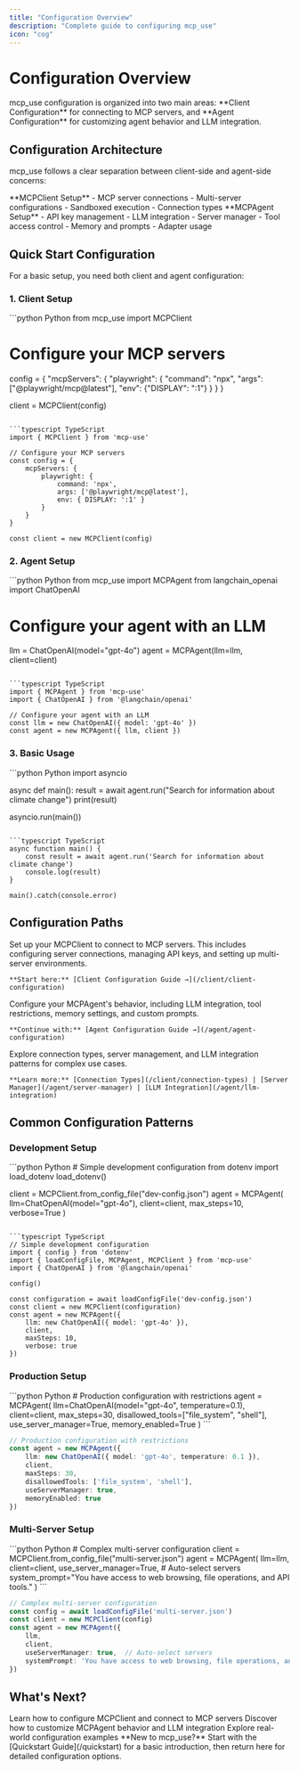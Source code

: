 ```yaml
---
title: "Configuration Overview"
description: "Complete guide to configuring mcp_use"
icon: "cog"
---
```


# Configuration Overview

<Info>
mcp_use configuration is organized into two main areas: **Client Configuration** for connecting to MCP servers, and **Agent Configuration** for customizing agent behavior and LLM integration.
</Info>

## Configuration Architecture

mcp_use follows a clear separation between client-side and agent-side concerns:

<CardGroup cols={2}>
  <Card title="Client Configuration" icon="server" href="/client/client-configuration">
    **MCPClient Setup**
    - MCP server connections
    - Multi-server configurations
    - Sandboxed execution
    - Connection types
  </Card>
  <Card title="Agent Configuration" icon="brain" href="/agent/agent-configuration">
    **MCPAgent Setup**
    - API key management
    - LLM integration
    - Server manager
    - Tool access control
    - Memory and prompts
    - Adapter usage
  </Card>
</CardGroup>

## Quick Start Configuration

For a basic setup, you need both client and agent configuration:

### 1. Client Setup

<CodeGroup>
```python Python
from mcp_use import MCPClient

# Configure your MCP servers
config = {
    "mcpServers": {
        "playwright": {
            "command": "npx",
            "args": ["@playwright/mcp@latest"],
            "env": {"DISPLAY": ":1"}
        }
    }
}

client = MCPClient(config)
```

```typescript TypeScript
import { MCPClient } from 'mcp-use'

// Configure your MCP servers
const config = {
    mcpServers: {
        playwright: {
            command: 'npx',
            args: ['@playwright/mcp@latest'],
            env: { DISPLAY: ':1' }
        }
    }
}

const client = new MCPClient(config)
```
</CodeGroup>

### 2. Agent Setup

<CodeGroup>
```python Python
from mcp_use import MCPAgent
from langchain_openai import ChatOpenAI

# Configure your agent with an LLM
llm = ChatOpenAI(model="gpt-4o")
agent = MCPAgent(llm=llm, client=client)
```

```typescript TypeScript
import { MCPAgent } from 'mcp-use'
import { ChatOpenAI } from '@langchain/openai'

// Configure your agent with an LLM
const llm = new ChatOpenAI({ model: 'gpt-4o' })
const agent = new MCPAgent({ llm, client })
```
</CodeGroup>

### 3. Basic Usage

<CodeGroup>
```python Python
import asyncio

async def main():
    result = await agent.run("Search for information about climate change")
    print(result)

asyncio.run(main())
```

```typescript TypeScript
async function main() {
    const result = await agent.run('Search for information about climate change')
    console.log(result)
}

main().catch(console.error)
```
</CodeGroup>

## Configuration Paths

<Steps>
  <Step title="Client Configuration">
    Set up your MCPClient to connect to MCP servers. This includes configuring server connections, managing API keys, and setting up multi-server environments.

    **Start here:** [Client Configuration Guide →](/client/client-configuration)
  </Step>

  <Step title="Agent Configuration">
    Configure your MCPAgent's behavior, including LLM integration, tool restrictions, memory settings, and custom prompts.

    **Continue with:** [Agent Configuration Guide →](/agent/agent-configuration)
  </Step>

  <Step title="Advanced Topics">
    Explore connection types, server management, and LLM integration patterns for complex use cases.

    **Learn more:** [Connection Types](/client/connection-types) | [Server Manager](/agent/server-manager) | [LLM Integration](/agent/llm-integration)
  </Step>
</Steps>

## Common Configuration Patterns

### Development Setup

<CodeGroup>
```python Python
# Simple development configuration
from dotenv import load_dotenv
load_dotenv()

client = MCPClient.from_config_file("dev-config.json")
agent = MCPAgent(
    llm=ChatOpenAI(model="gpt-4o"),
    client=client,
    max_steps=10,
    verbose=True
)
```

```typescript TypeScript
// Simple development configuration
import { config } from 'dotenv'
import { loadConfigFile, MCPAgent, MCPClient } from 'mcp-use'
import { ChatOpenAI } from '@langchain/openai'

config()

const configuration = await loadConfigFile('dev-config.json')
const client = new MCPClient(configuration)
const agent = new MCPAgent({
    llm: new ChatOpenAI({ model: 'gpt-4o' }),
    client,
    maxSteps: 10,
    verbose: true
})
```
</CodeGroup>

### Production Setup

<CodeGroup>
```python Python
# Production configuration with restrictions
agent = MCPAgent(
    llm=ChatOpenAI(model="gpt-4o", temperature=0.1),
    client=client,
    max_steps=30,
    disallowed_tools=["file_system", "shell"],
    use_server_manager=True,
    memory_enabled=True
)
```

```typescript TypeScript
// Production configuration with restrictions
const agent = new MCPAgent({
    llm: new ChatOpenAI({ model: 'gpt-4o', temperature: 0.1 }),
    client,
    maxSteps: 30,
    disallowedTools: ['file_system', 'shell'],
    useServerManager: true,
    memoryEnabled: true
})
```
</CodeGroup>

### Multi-Server Setup

<CodeGroup>
```python Python
# Complex multi-server configuration
client = MCPClient.from_config_file("multi-server.json")
agent = MCPAgent(
    llm=llm,
    client=client,
    use_server_manager=True,  # Auto-select servers
    system_prompt="You have access to web browsing, file operations, and API tools."
)
```

```typescript TypeScript
// Complex multi-server configuration
const config = await loadConfigFile('multi-server.json')
const client = new MCPClient(config)
const agent = new MCPAgent({
    llm,
    client,
    useServerManager: true,  // Auto-select servers
    systemPrompt: 'You have access to web browsing, file operations, and API tools.'
})
```
</CodeGroup>

## What's Next?

<CardGroup cols={3}>
  <Card title="Client Configuration" icon="server" href="/client/client-configuration">
    Learn how to configure MCPClient and connect to MCP servers
  </Card>
  <Card title="Agent Configuration" icon="brain" href="/agent/agent-configuration">
    Discover how to customize MCPAgent behavior and LLM integration
  </Card>
  <Card title="Examples" icon="code" href="https://github.com/mcp-use/mcp-use/tree/main/examples">
    Explore real-world configuration examples
  </Card>
</CardGroup>

<Tip>
**New to mcp_use?** Start with the [Quickstart Guide](/quickstart) for a basic introduction, then return here for detailed configuration options.
</Tip>
